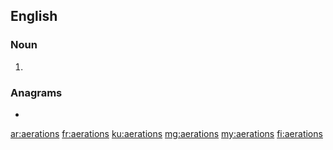 ==English==

===Noun===
{{head|en|noun plural form}}

# {{plural of|aeration|lang=en}}

===Anagrams===
* {{l|en|aaronites}}

[[ar:aerations]]
[[fr:aerations]]
[[ku:aerations]]
[[mg:aerations]]
[[my:aerations]]
[[fi:aerations]]